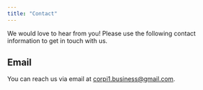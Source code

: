 ```yaml
---
title: "Contact"
---
```


We would love to hear from you! Please use the following contact information to get in touch with us.

## Email

You can reach us via email at [corpi1.business@gmail.com](mailto:corpi1.business@gmail.com).
